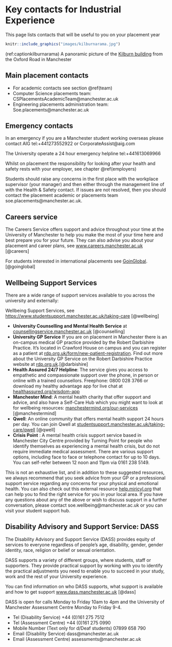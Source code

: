 # Key contacts for Industrial Experience {#contacts}

This page lists contacts that will be useful to you on your placement year

```r
knitr::include_graphics("images/kilburnarama.jpg")
```
(ref:captionkilburnarama) A panoramic picture of the [Kilburn building](https://en.wikipedia.org/wiki/Kilburn_Building) from the Oxford Road in Manchester


## Main placement contacts {#main}

* For academic contacts see section \@ref(team)
* Computer Science placements team: CSPlacementsAcademicTeam@manchester.ac.uk
* Engineering placements administration team: Soe.placements@manchester.ac.uk

## Emergency contacts {#emergency}
In an emergency if you are a Manchester student working overseas please contact AIG tel:+441273552922 or CorporateAssist@aig.com

The University operate a 24 hour emergency helpline tel:+441613069966

Whilst on placement the responsibility for looking after your health and safety rests with your employer, see chapter \@ref(employers)

Students should raise any concerns in the first place with the workplace supervisor (your manager) and then either through the management line of with the Health & Safety contact. If issues are not resolved, then you should contact the placement academic or placements team soe.placements@manchester.ac.uk.


## Careers service {#careers}

The Careers Service offers support and advice throughout your time at the University of Manchester to help you make the most of your time here and best prepare you for your future. They can also advise you about your placement and career plans, see [www.careers.manchester.ac.uk](https://www.careers.manchester.ac.uk/) [@careers]

For students interested in international placements see [GoinGlobal](https://www.careers.manchester.ac.uk/international/goinglobal/). [@goinglobal]

## Wellbeing Support Services {#wellbeing}

There are a wide range of support services available to you across the university and externally:

Wellbeing Support Services, see [https://www.studentsupport.manchester.ac.uk/taking-care](https://www.studentsupport.manchester.ac.uk/taking-care/) [@wellbeing]

* **University Counselling and Mental Health Service** at [counsellingservice.manchester.ac.uk](https://www.counsellingservice.manchester.ac.uk/) [@counselling]
* **University GP Service** If you are on placement in Manchester there is an on-campus medical GP practice provided by the Robert Darbishire Practice. It’s located in Crawford House on campus and you can register as a patient at [rdp.org.uk/form/new-patient-registration](https://rdp.org.uk/form/new-patient-registration/).  Find out more about the University GP Service on the Robert Darbishire Practice website at [rdp.org.uk](https://rdp.org.uk).[@darbishire]
* **Health Assured 24/7 Helpline**: The service gives you access to empathetic and compassionate support over the phone, in person or online with a trained counsellors. Freephone: 0800 028 3766 or download my healthy advantage app for live chat at [healthassured.org/wisdom-app](https://www.healthassured.org/wisdom-app/)
* **Manchester Mind**: A mental health charity that offer support and advice, and also have a Self-Care Hub which you might want to look at for wellbeing resources: [manchestermind.org/our-services](https://www.manchestermind.org/our-services/) [@manchestermind]
* **Qwell**: An online community that offers mental health support 24 hours per day. You can join Qwell
at [studentsupport.manchester.ac.uk/taking-care/qwell](https://www.studentsupport.manchester.ac.uk/taking-care/qwell/) [@qwell]
* **Crisis Point** : A mental health crisis support service based in Manchester City Centre provided by Turning Point for people who identify themselves as experiencing a mental health crisis, but do not require immediate medical assessment. There are various support options, including face to face or telephone contact for up to 10 days. You can self-refer between 12 noon and 11pm via 0161 238 5149.


This is not an exhaustive list, and in addition to these suggested resources, we always recommend that you seek advice from your GP or a professional support service regarding any concerns for your physical and emotional health. You can also check out this external resource [help.miricyl.org](https://help.miricyl.org) that can help you to find the right service for you in your local area. If you have any questions about any of the above or wish to discuss support in a further conversation, please
contact soe.wellbeing@manchester.ac.uk or you can visit your student support hub.


## Disability Advisory and Support Service: DASS {#dass}

The Disability Advisory and Support Service (DASS) provides equity of services to everyone regardless of people’s age, disability, gender, gender identity, race, religion or belief or sexual orientation.

DASS supports a variety of different groups, where students, staff or supporters. They provide practical support by working with you to identify the practical adjustments you need to enable you to succeed in your study, work and the rest of your University experience.

You can find information on who DASS supports, what support is available and how to get support [www.dass.manchester.ac.uk](https://www.dass.manchester.ac.uk) [@dass]

DASS is open for calls Monday to Friday 10am to 4pm and the University of Manchester Assessment Centre Monday to Friday 9-4.

* Tel (Disability Service) +44 (0)161 275 7512
* Tel (Assessment Centre) +44 (0)161 275 0990
* Mobile Number (Text only for d/Deaf students) 07899 658 790
* Email (Disability Service) dass@manchester.ac.uk
* Email (Assessment Centre) assessments@manchester.ac.uk





